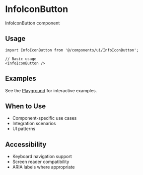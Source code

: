# InfoIconButton

InfoIconButton component

## Usage

```tsx
import InfoIconButton from '@/components/ui/InfoIconButton';

// Basic usage
<InfoIconButton />
```


## Examples

See the [Playground](/play) for interactive examples.

## When to Use

- Component-specific use cases
- Integration scenarios
- UI patterns

## Accessibility

- Keyboard navigation support
- Screen reader compatibility
- ARIA labels where appropriate

